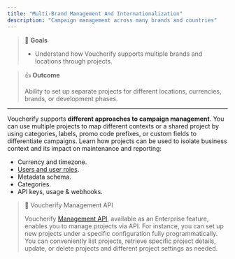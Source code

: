 ```yaml
---
title: "Multi-Brand Management And Internationalization"
description: "Campaign management across many brands and countries"
---
```


> 📘 **Goals**
> 
> * Understand how Voucherify supports multiple brands and locations through projects.

> 👍 **Outcome** 
>
> Ability to set up separate projects for different locations, currencies, brands, or development phases.

---

Voucherify supports **different approaches to campaign management**. You can use multiple projects to map different contexts or a shared project by using categories, labels, promo code prefixes, or custom fields to differentiate campaigns. Learn how projects can be used to isolate business context and its impact on maintenance and reporting:

* Currency and timezone.
* [Users and user roles](https://support.voucherify.io/article/40-how-does-the-access-control-work-in-voucherify "User roles and access control").
* Metadata schema.
* Categories. 
* API keys, usage & webhooks.

> 📘 Voucherify Management API
> 
> Voucherify [Management API](doc:management-api "Management API"), available as an Enterprise feature, enables you to manage projects via API. For instance, you can set up new projects under a specific configuration fully programmatically. You can conveniently list projects, retrieve specific project details, update, or delete projects and different project settings as needed.